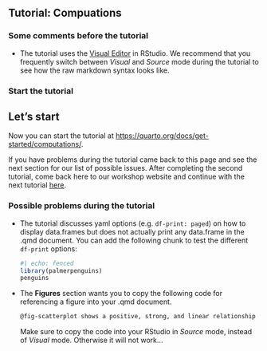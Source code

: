 
## Tutorial: Compuations

### Some comments before the tutorial

- The tutorial uses the [Visual Editor](https://quarto.org/docs/visual-editor/) in RStudio. We recommend that you frequently switch between *Visual* and *Source* mode during the tutorial to see how the raw markdown syntax looks like.

### Start the tutorial

:::{.callout-tip}
## Let's start
Now you can start the tutorial at <https://quarto.org/docs/get-started/computations/>.
:::

If you have problems during the tutorial came back to this page and see the next section for our list of possible issues.
After completing the second tutorial, come back here to our workshop website and continue with the next tutorial [here](get-started_3.qmd).


### Possible problems during the tutorial

- The tutorial discusses yaml options (e.g. `df-print: paged`) on how to display data.frames but does not actually print any data.frame in the .qmd document. You can add the following chunk to test the different `df-print` options:
  ```r
  #| echo: fenced
  library(palmerpenguins)
  penguins
  ```
  
- The **Figures** section wants you to copy the following code for referencing a figure into your .qmd document.

  ```.md
  @fig-scatterplot shows a positive, strong, and linear relationship between the city and highway mileage of these cars.
  ```
  Make sure to copy the code into your RStudio in *Source* mode, instead of *Visual* mode. Otherwise it will not work...